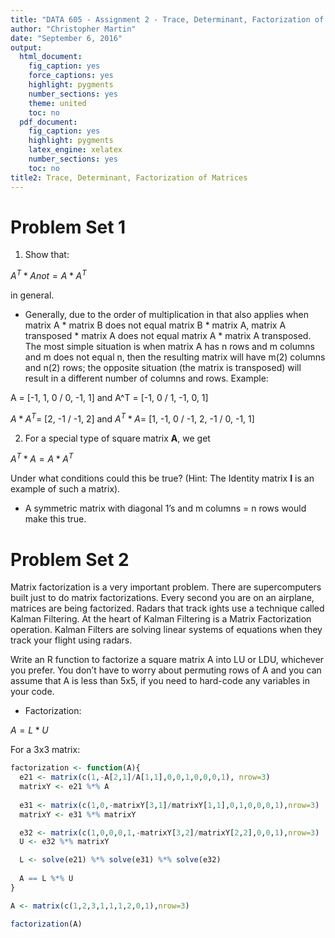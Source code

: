 ```yaml
---
title: "DATA 605 - Assignment 2 - Trace, Determinant, Factorization of Matrices"
author: "Christopher Martin"
date: "September 6, 2016"
output:
  html_document:
    fig_caption: yes
    force_captions: yes
    highlight: pygments
    number_sections: yes
    theme: united
    toc: no
  pdf_document:
    fig_caption: yes
    highlight: pygments
    latex_engine: xelatex
    number_sections: yes
    toc: no
title2: Trace, Determinant, Factorization of Matrices
---
```


# Problem Set 1

(1)  Show that:

$A^T * A not = A * A^T$

in general.

-  Generally, due to the order of multiplication in that also applies when matrix A * matrix B does not equal matrix B * matrix A, matrix A transposed * matrix A does not equal matrix A * matrix A transposed. The most simple situation is when matrix A has n rows and m columns and m does not equal n, then the resulting matrix will have m(2) columns and n(2) rows; the opposite situation (the matrix is transposed) will result in a different number of columns and rows. Example:

A = [-1, 1, 0 / 0, -1, 1] and A^T = [-1, 0 / 1, -1, 0, 1]

$A * A^T =$ [2, -1 / -1, 2] and $A^T * A =$ [1, -1, 0 / -1, 2, -1 / 0, -1, 1]


(2)  For a special type of square matrix **A**, we get 

$A^T * A = A * A^T$ 

Under what conditions could this be true?  (Hint:  The Identity matrix **I** is an example of such a matrix).

-  A symmetric matrix with diagonal 1's and m columns = n rows would make this true.

# Problem Set 2

Matrix factorization is a very important problem.  There are supercomputers built just to  do  matrix  factorizations.   Every  second  you  are  on  an  airplane,  matrices  are  being factorized.  Radars that track  ights use a technique called Kalman Filtering.  At the heart of Kalman Filtering is a Matrix Factorization operation.  Kalman Filters are solving linear systems of equations when they track your flight using radars.

Write  an  R  function  to  factorize  a  square  matrix  A  into  LU  or  LDU,  whichever  you prefer. You don't have to worry about permuting rows of A and you can assume that A is less than  5x5,  if  you  need  to  hard-code  any  variables  in  your  code.

- Factorization:

$A = L * U$

For a 3x3 matrix:

```r

factorization <- function(A){
  e21 <- matrix(c(1,-A[2,1]/A[1,1],0,0,1,0,0,0,1), nrow=3)
  matrixY <- e21 %*% A
  
  e31 <- matrix(c(1,0,-matrixY[3,1]/matrixY[1,1],0,1,0,0,0,1),nrow=3) 
  matrixY <- e31 %*% matrixY

  e32 <- matrix(c(1,0,0,0,1,-matrixY[3,2]/matrixY[2,2],0,0,1),nrow=3)
  U <- e32 %*% matrixY

  L <- solve(e21) %*% solve(e31) %*% solve(e32)
  
  A == L %*% U
}

A <- matrix(c(1,2,3,1,1,1,2,0,1),nrow=3)

factorization(A)
```
